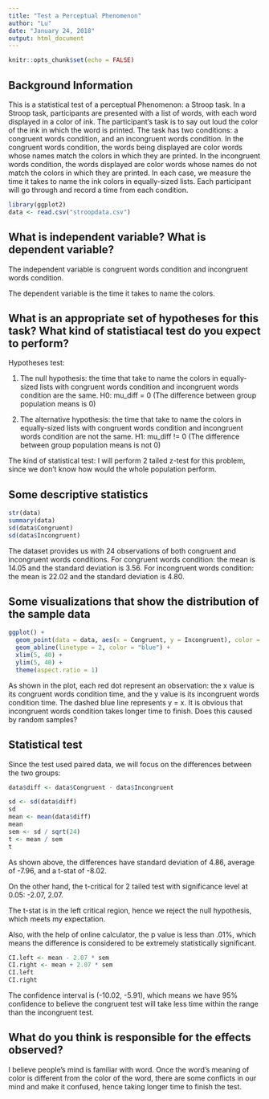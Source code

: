 ---
title: "Test a Perceptual Phenomenon"
author: "Lu"
date: "January 24, 2018"
output: html_document
---

```{r setup, include=FALSE}
knitr::opts_chunk$set(echo = FALSE)
```

## Background Information
This is a statistical test of a perceptual Phenomenon: a Stroop task. In a 
Stroop task, participants are presented with a list of words, with each word 
displayed in a color of ink. The participant's task is to say out loud the color
of the ink in which the word is printed. The task has two conditions: a 
congruent words condition, and an incongruent words condition. In the congruent
words condition, the words being displayed are color words whose names match the
colors in which they are printed. In the incongruent words condition, the words 
displayed are color words whose names do not match the colors in which they are
printed. In each case, we measure the time it takes to name the ink colors in
equally-sized lists. Each participant will go through and record a time from 
each condition.

```{r cars}
library(ggplot2)
data <- read.csv("stroopdata.csv")
```

## What is independent variable? What is dependent variable?

The independent variable is congruent words condition and incongruent words 
condition.

The dependent variable is the time it takes to name the colors.

## What is an appropriate set of hypotheses for this task? What kind of statistiacal test do you expect to perform?\

Hypotheses test:

1. The null hypothesis: the time that take to name the colors in equally-sized 
lists with congruent words condition and incongruent words condition are the 
same.
H0: mu_diff = 0 (The difference between group population means is 0)

2. The alternative hypothesis: the time that take to name the colors in 
equally-sized lists with congruent words condition and incongruent words 
condition are not the same.
H1: mu_diff != 0 (The difference between group population means is not 0)

The kind of statistical test:
I will perform 2 tailed z-test for this problem, since we don't know how would 
the whole population perform.

## Some descriptive statistics

```{r descriptive statistics}
str(data)
summary(data)
sd(data$Congruent)
sd(data$Incongruent)
```
The dataset provides us with 24 observations of both congruent and incongruent 
words conditions.
For congruent words condition: the mean is 14.05 and the standard deviation is 
3.56.
For incongruent words condition: the mean is 22.02 and the standard deviation is
4.80.

## Some visualizations that show the distribution of the sample data

```{r visualization}
ggplot() +
  geom_point(data = data, aes(x = Congruent, y = Incongruent), color = "red") +
  geom_abline(linetype = 2, color = "blue") +
  xlim(5, 40) +
  ylim(5, 40) +
  theme(aspect.ratio = 1)
```

As shown in the plot, each red dot represent an observation: the x value is its 
congruent words condition time, and the y value is its incongruent words 
condition time. The dashed blue line represents y = x. It is obvious that 
incongruent words condition takes longer time to finish. Does this caused by 
random samples?

## Statistical test

Since the test used paired data, we will focus on the differences between the 
two groups:

```{r diff}
data$diff <- data$Congruent - data$Incongruent
```

```{r t-test}
sd <- sd(data$diff)
sd
mean <- mean(data$diff)
mean
sem <- sd / sqrt(24)
t <- mean / sem
t
```

As shown above, the differences have standard deviation of 4.86, average of 
-7.96, and a t-stat of -8.02.

On the other hand, the t-critical for 2 tailed test with significance level at 
0.05: -2.07, 2.07.

The t-stat is in the left critical region, hence we reject the null hypothesis, 
which meets my expectation.

Also, with the help of online calculator, the p value is less than .01%, which 
means the difference is considered to be extremely statistically significant.

```{r CI}
CI.left <- mean - 2.07 * sem
CI.right <- mean + 2.07 * sem
CI.left
CI.right
```

The confidence interval is (-10.02, -5.91), which means we have 95% confidence 
to believe the congruent test will take less time within the range than the 
incongruent test.

## What do you think is responsible for the effects observed?

I believe people's mind is familiar with word. Once the word's meaning of color 
is different from the color of the word, there are some conflicts in our mind 
and make it confused, hence taking longer time to finish the test.